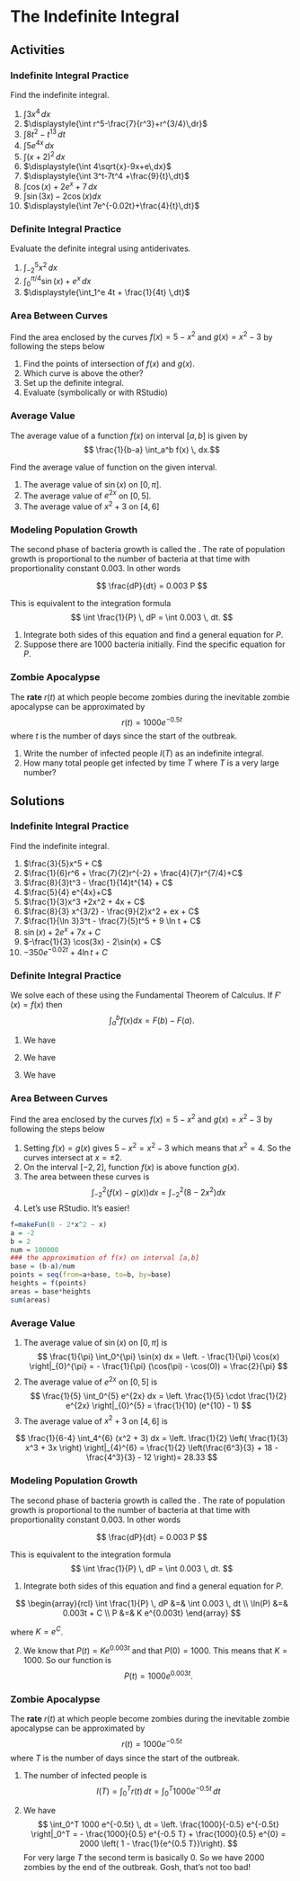 # The Indefinite Integral








## Activities

### Indefinite Integral Practice

Find the indefinite integral.

1. $\displaystyle{\int 3x^4\,dx}$
2. $\displaystyle{\int r^5-\frac{7}{r^3}+r^{3/4}\,dr}$
3. $\displaystyle{\int 8t^2-t^{13}\,dt}$
4. $\displaystyle{\int 5e^{4x}\,dx}$
5. $\displaystyle{\int(x+2)^2\,dx}$
6. $\displaystyle{\int 4\sqrt{x}-9x+e\,dx}$
7. $\displaystyle{\int 3^t-7t^4 +\frac{9}{t}\,dt}$
8. $\displaystyle{\int \cos(x)+2e^x +7\,dx}$
9. $\displaystyle{\int \sin(3x)-2\cos(x)dx}$
10. $\displaystyle{\int 7e^{-0.02t}+\frac{4}{t}\,dt}$


### Definite Integral Practice

Evaluate the definite integral using antiderivates.

1. $\displaystyle{\int_{-2}^5 x^2 \,dx}$
2. $\displaystyle{\int_0^{\pi/4} \sin(x) + e^{x}\,dx}$
3. $\displaystyle{\int_1^e 4t + \frac{1}{4t} \,dt}$



### Area Between Curves

Find the area enclosed by the curves $f(x)=5-x^2$ and $g(x)=x^2-3$ by following the steps below

1. Find the points of intersection of $f(x)$ and $g(x)$.
2. Which curve is above the other?
3. Set up the definite integral.
4. Evaluate (symbolically or with RStudio)

### Average Value

The average value of a function $f(x)$ on interval $[a,b]$ is given by
$$ \frac{1}{b-a} \int_a^b f(x) \, dx.$$

Find the average value of function    on the given interval.

1. The average value of $\sin(x)$ on $[0, \pi]$.
2. The average value of $e^{2x}$ on $[0,5]$.
3. The average value of $x^2 + 3$ on $[4,6]$

### Modeling Population Growth

The second phase of bacteria growth is called the \emph{log phase}. The rate of population growth is proportional to the number of bacteria at that time with proportionality constant 0.003. In other words

$$
\frac{dP}{dt} = 0.003 P
$$

This is equivalent to the integration formula
$$
\int \frac{1}{P} \, dP = \int 0.003 \, dt.
$$

1. Integrate both sides of this equation and find a general equation for $P$. 
2.  Suppose there are 1000 bacteria initially. Find the specific equation for $P$. 


### Zombie Apocalypse

The **rate** $r(t)$ at which people become zombies during the inevitable zombie apocalypse can be approximated by 
$$ r(t)=1000 e^{-0.5t}$$
where $t$ is the number of days since the start of the outbreak.

1. Write the number of infected people $I(T)$ as an indefinite integral.
2.  How many total people get infected by time $T$ where $T$ is a very large number? 



## Solutions

### Indefinite Integral Practice

Find the indefinite integral.

1. $\frac{3}{5}x^5 + C$
2. $\frac{1}{6}r^6 + \frac{7}{2}r^{-2} + \frac{4}{7}r^{7/4}+C$
3. $\frac{8}{3}t^3 - \frac{1}{14}t^{14} + C$
4. $\frac{5}{4} e^{4x}+C$
5. $\frac{1}{3}x^3 +2x^2 + 4x + C$
6. $\frac{8}{3} x^{3/2} - \frac{9}{2}x^2 + ex + C$
7. $\frac{1}{\ln 3}3^t - \frac{7}{5}t^5 + 9 \ln t + C$
8. $\sin(x) + 2e^{x} + 7x + C$
9. $-\frac{1}{3} \cos(3x) - 2\sin(x) + C$
10. $-350 e^{-0.02t} + 4\ln t + C$

### Definite Integral Practice

We solve each of these using the Fundamental Theorem of Calculus. If $F'(x)=f(x)$ then
$$
\int_a^b f(x) dx = F(b) - F(a).
$$

1. We have
\begin{align}
\int_{-2}^5 x^2 \,dx &=& \left. \frac{1}{3}x^3  \right|_{-2}^5 = \frac{125}{3} + \frac{8}{3} = \frac{133}{3}. 
\end{align}



2. We have
\begin{align}
\int_0^{\pi/4} \sin(x) + e^{x}\,dx &= \left. -\cos(x) + e^x \right|_0^{\pi/4} = -\cos(\pi/4) + e^{\pi/4} - (-\cos(0) + e^0)  \\
&= -\frac{\sqrt{2}}{2} + e^{\pi/4} - (-1+1) = -\frac{\sqrt{2}}{2} + e^{\pi/4}.
\end{align}


3. We have
\begin{align}
\int_1^e 4t + \frac{1}{4t} \,dt &=& \left. 2t^2 + \frac{1}{4} \ln(t) \right|_1^e = 2e^2 + \frac{1}{4} \ln(e^2) - \left( 2e^0 + \frac{1}{4} \ln(1) \right) \\
&=& 2e^2 + \frac{1}{2} - 2 - 0 = 2e^2 + \frac{3}{2}
\end{align}

### Area Between Curves

Find the area enclosed by the curves $f(x)=5-x^2$ and $g(x)=x^2-3$ by following the steps below

1. Setting $f(x)=g(x)$ gives $5-x^2=x^2-3$ which means that $x^2=4$. So the curves  intersect at $x=\pm 2$.
2. On the interval $[-2, 2]$, function $f(x)$ is above function $g(x)$.
3. The area between these curves is
$$
\int_{-2}^{2} ( f(x) -g(x)) dx
=
\int_{-2}^{2} ( 8 -2x^2) dx
$$
4. Let's use RStudio. It's easier!

```r
f=makeFun(8 - 2*x^2 ~ x)
a = -2 
b = 2 
num = 100000
### the approximation of f(x) on interval [a,b]
base = (b-a)/num
points = seq(from=a+base, to=b, by=base)
heights = f(points)
areas = base*heights
sum(areas)
```


### Average Value

1. The average value of $\sin(x)$ on $[0, \pi]$ is
$$
\frac{1}{\pi} \int_0^{\pi} \sin(x) dx =
\left. - \frac{1}{\pi}  \cos(x) \right|_{0}^{\pi}
= - \frac{1}{\pi} (\cos(\pi) - \cos(0))
= \frac{2}{\pi}
$$
2. The average value of $e^{2x}$ on $[0,5]$ is
$$
\frac{1}{5} \int_0^{5} e^{2x} dx =
\left.  \frac{1}{5} \cdot \frac{1}{2} e^{2x} \right|_{0}^{5}
= \frac{1}{10} (e^{10} - 1)
$$
3. The average value of $x^2 + 3$ on $[4,6]$ is

$$
\frac{1}{6-4} \int_4^{6} (x^2 + 3) dx = \left.  \frac{1}{2} \left( \frac{1}{3} x^3 + 3x \right) \right|_{4}^{6} = \frac{1}{2} \left(\frac{6^3}{3} + 18 -  \frac{4^3}{3} - 12 \right)= 28.33
$$

### Modeling Population Growth

The second phase of bacteria growth is called the \emph{log phase}. The rate of population growth is proportional to the number of bacteria at that time with proportionality constant 0.003. In other words

$$
\frac{dP}{dt} = 0.003 P
$$

This is equivalent to the integration formula
$$
\int \frac{1}{P} \, dP = \int 0.003 \, dt.
$$

1. Integrate both sides of this equation and find a general equation for $P$. 

$$
\begin{array}{rcl}
\int \frac{1}{P} \, dP &=& \int 0.003 \, dt \\
\ln(P) &=& 0.003t + C \\
P &=& K e^{0.003t}
\end{array}
$$

where $K = e^C$.

2.  We know that $P(t) = K e^{0.003t}$ and that $P(0)=1000$. This means that $K=1000$. So our function is
$$
P(t) = 1000 e^{0.003t}.
$$


### Zombie Apocalypse

The **rate** $r(t)$ at which people become zombies during the inevitable zombie apocalypse can be approximated by 
$$ r(t)=1000 e^{-0.5t}$$
where $T$ is the number of days since the start of the outbreak.

1. The number of infected people is
$$I(T) = \int_0^T r(t) \, dt = \int_0^T 1000 e^{-0.5t} \, dt$$

2.  We have
$$
\int_0^T 1000 e^{-0.5t} \, dt = \left. \frac{1000}{-0.5} e^{-0.5t} \right|_0^T = - \frac{1000}{0.5} e^{-0.5 T} + \frac{1000}{0.5} e^{0} = 2000 \left( 1 - \frac{1}{e^{0.5 T}}\right).
$$
For very large $T$ the second term is basically 0. So we have 2000 zombies by the end of the outbreak. Gosh, that's not too bad! 
